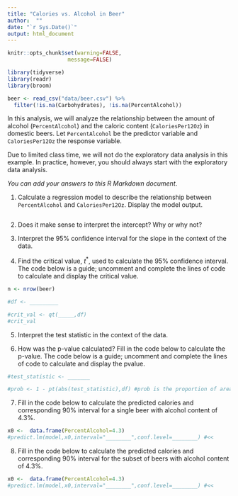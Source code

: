 ```yaml
---
title: "Calories vs. Alcohol in Beer"
author:  ""
date: "`r Sys.Date()`"
output: html_document
---
```


```r
knitr::opts_chunk$set(warning=FALSE,
                   message=FALSE)
```

```r
library(tidyverse)
library(readr)
library(broom)
```

```r
beer <- read_csv("data/beer.csv") %>%
  filter(!is.na(Carbohydrates), !is.na(PercentAlcohol))
```

In this analysis, we will analyze the relationship between the amount of alcohol (`PercentAlcohol`) and the caloric content (`CaloriesPer12Oz`) in domestic beers. Let `PercentAlcohol` be the predictor variable and `CaloriesPer12Oz` the response variable. 

Due to limited class time, we will not do the exploratory data analysis in this example. In practice, however, you should always start with the exploratory data analysis.

*You can add your answers to this R Markdown document*.

1. Calculate a regression model to describe the relationship between `PercentAlcohol` and `CaloriesPer12Oz`. Display the model output. 

```r

```

2. Does it make sense to interpret the intercept? Why or why not?


3. Interpret the 95% confidence interval for the slope in the context of the data. 


4. Find the critical value, $t^*$, used to calculate the 95% confidence interval. The code below is a guide; uncomment and complete the lines of code to calculate and display the critical value.

```r
n <- nrow(beer)

#df <- _________  

#crit_val <- qt(_____,df)
#crit_val
```

5. Interpret the test statistic in the context of the data. 

6. How was the p-value calculated? Fill in the code below to calculate the p-value. The code below is a guide; uncomment and complete the lines of code to calculate and display the pvalue.

```r
#test_statistic <- _______

#prob <- 1 - pt(abs(test_statistic),df) #prob is the proportion of area to the right of the test statistic.


```

7. Fill in the code below to calculate the predicted calories and corresponding 90% interval for a single beer with alcohol content of 4.3%. 

```r
x0 <-  data.frame(PercentAlcohol=4.3)
#predict.lm(model,x0,interval="________",conf.level=________) #<<
```


8. Fill in the code below to calculate the predicted calories and corresponding 90% interval for the subset of beers with alcohol content of 4.3%. 

```r
x0 <-  data.frame(PercentAlcohol=4.3)
#predict.lm(model,x0,interval="________",conf.level=________) #<<
```